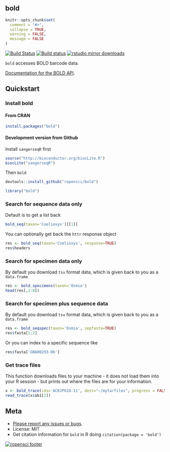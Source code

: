bold
------

```r
knitr::opts_chunk$set(
  comment = "#>",
  collapse = TRUE,
  warning = FALSE,
  message = FALSE
)
```

[![Build Status](https://api.travis-ci.org/ropensci/bold.png)](https://travis-ci.org/ropensci/bold)
[![Build status](https://ci.appveyor.com/api/projects/status/hifii9wvk2h7wc7f/branch/master)](https://ci.appveyor.com/project/sckott/bold/branch/master)
[![rstudio mirror downloads](http://cranlogs.r-pkg.org/badges/bold)](https://github.com/metacran/cranlogs.app)

`bold` accesses BOLD barcode data.

[Documentation for the BOLD API](http://www.boldsystems.org/index.php/resources/api).

## Quickstart

### Install bold

#### From CRAN

```r
install.packages("bold")
```

#### Development version from Github

Install `sangerseqR` first

```r
source("http://bioconductor.org/biocLite.R")
biocLite("sangerseqR")
```

Then `bold`

```r
devtools::install_github("ropensci/bold")
```

```r
library("bold")
```


### Search for sequence data only

Default is to get a list back

```r
bold_seq(taxon='Coelioxys')[[1]]
```

You can optionally get back the `httr` response object

```r
res <- bold_seq(taxon='Coelioxys', response=TRUE)
res$headers
```

### Search for specimen data only

By default you download `tsv` format data, which is given back to you as a `data.frame`

```r
res <- bold_specimens(taxon='Osmia')
head(res[,1:8])
```

### Search for specimen plus sequence data

By default you download `tsv` format data, which is given back to you as a `data.frame`

```r
res <- bold_seqspec(taxon='Osmia', sepfasta=TRUE)
res$fasta[1:2]
```

Or you can index to a specific sequence like

```r
res$fasta['GBAH0293-06']
```

### Get trace files

This function downloads files to your machine - it does not load them into your R session - but prints out where the files are for your information.

```r
x <- bold_trace(ids='ACRJP618-11', dest="~/mytarfiles", progress = FALSE)
read_trace(x$ab1[2])
```

## Meta

* [Please report any issues or bugs](https://github.com/ropensci/bold/issues).
* License: MIT
* Get citation information for `bold` in R doing `citation(package = 'bold')`

[![ropensci footer](http://ropensci.org/public_images/github_footer.png)](http://ropensci.org)

